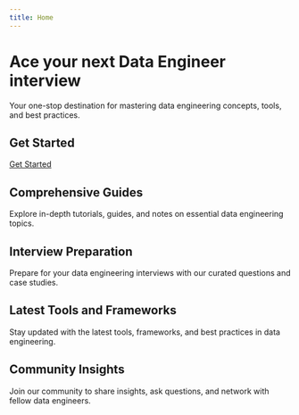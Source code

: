 ```yaml
---
title: Home
---
```


# Ace your next Data Engineer interview

Your one-stop destination for mastering data engineering concepts, tools, and best practices.

## Get Started

[Get Started](/)

## Comprehensive Guides

Explore in-depth tutorials, guides, and notes on essential data engineering topics.

## Interview Preparation

Prepare for your data engineering interviews with our curated questions and case studies.

## Latest Tools and Frameworks

Stay updated with the latest tools, frameworks, and best practices in data engineering.

## Community Insights

Join our community to share insights, ask questions, and network with fellow data engineers.


 
<Cards>
  <Card  title="Callout" href="/docs/guide/built-ins/callout" />
  <Card  title="Tabs" href="/docs/guide/built-ins/tabs" />
  <Card  title="Steps" href="/docs/guide/built-ins/steps" />
</Cards>
